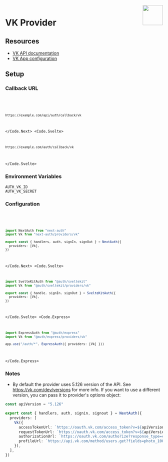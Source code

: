 
<img align="right" src="/img/providers/vk.svg" width="64" height="64" />

# VK Provider

## Resources

- [VK API documentation](https://vk.com/dev/first_guide)
- [VK App configuration](https://vk.com/apps?act=manage)

## Setup

### Callback URL

<Code>
  <Code.Next>

```bash
https://example.com/api/auth/callback/vk
```

  </Code.Next>
  <Code.Svelte>

```bash
https://example.com/auth/callback/vk
```

  </Code.Svelte>
</Code>

### Environment Variables

```
AUTH_VK_ID
AUTH_VK_SECRET
```

### Configuration

<Code>
  <Code.Next>

```ts filename="/auth.ts"
import NextAuth from "next-auth"
import Vk from "next-auth/providers/vk"

export const { handlers, auth, signIn, signOut } = NextAuth({
  providers: [Vk],
})
```

  </Code.Next>
  <Code.Svelte>

```ts filename="/src/auth.ts"
import SvelteKitAuth from "@auth/sveltekit"
import Vk from "@auth/sveltekit/providers/vk"

export const { handle, signIn, signOut } = SvelteKitAuth({
  providers: [Vk],
})
```

  </Code.Svelte>
  <Code.Express>

```ts filename="/src/app.ts"
import ExpressAuth from "@auth/express"
import Vk from "@auth/express/providers/vk"

app.use("/auth/*", ExpressAuth({ providers: [Vk] }))
```

  </Code.Express>
</Code>

### Notes

- By default the provider uses 5.126 version of the API. See https://vk.com/dev/versions for more info. If you want to use a different version, you can pass it to provider's options object:

```ts filename="./auth.ts"
const apiVersion = "5.126"

export const { handlers, auth, signin, signout } = NextAuth({
  providers: [
    Vk({
      accessTokenUrl: `https://oauth.vk.com/access_token?v=${apiVersion}`,
      requestTokenUrl: `https://oauth.vk.com/access_token?v=${apiVersion}`,
      authorizationUrl: `https://oauth.vk.com/authorize?response_type=code&v=${apiVersion}`,
      profileUrl: `https://api.vk.com/method/users.get?fields=photo_100&v=${apiVersion}`,
    }),
  ],
})
```

